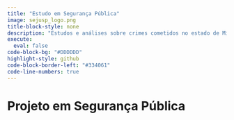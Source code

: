 ---
title: "Estudo em Segurança Pública"
image: sejusp_logo.png
title-block-style: none
description: "Estudos e análises sobre crimes cometidos no estado de Minas Gerais. Todas as informações analisadas são provenientes dos dados disponibilizados pela Secretaria de Estado de Justiça e Segurança Pública (Sejusp)."
execute:
  eval: false
code-block-bg: "#DDDDDD"
highlight-style: github
code-block-border-left: "#334061"
code-line-numbers: true
---

# Projeto em Segurança Pública